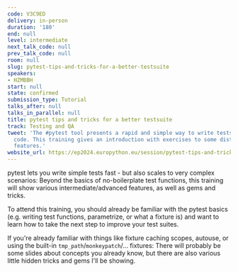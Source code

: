 ```yaml
---
code: V3C9ED
delivery: in-person
duration: '180'
end: null
level: intermediate
next_talk_code: null
prev_talk_code: null
room: null
slug: pytest-tips-and-tricks-for-a-better-testsuite
speakers:
- HZMBBH
start: null
state: confirmed
submission_type: Tutorial
talks_after: null
talks_in_parallel: null
title: pytest tips and tricks for a better testsuite
track: Testing and QA
tweet: 'The #pytest tool presents a rapid and simple way to write tests for your Python
  code. This training gives an introduction with exercises to some distinguishing
  features.'
website_url: https://ep2024.europython.eu/session/pytest-tips-and-tricks-for-a-better-testsuite
---
```


pytest lets you write simple tests fast - but also scales to very complex scenarios: Beyond the basics of no-boilerplate test functions, this training will show various intermediate/advanced features, as well as gems and tricks.

To attend this training, you should already be familiar with the pytest basics (e.g. writing test functions, parametrize, or what a fixture is) and want to learn how to take the next step to improve your test suites.

If you're already familiar with things like fixture caching scopes, autouse, or using the built-in `tmp_path`/`monkeypatch`/... fixtures: There will probably be some slides about concepts you already know, but there are also various little hidden tricks and gems I'll be showing.
